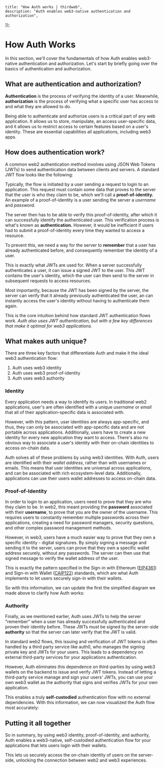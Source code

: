 
	title: "How Auth works | thirdweb",
	description: "Auth enables web3-native authentication and authorization",
});

# How Auth Works

In this section, we'll cover the fundamentals of how Auth enables web3-native authentication and authorization. Let's start by briefly going over the basics of authentication and authorization.

## What are authentication and authorization?

**Authentication** is the process of verifying the identity of a user. Meanwhile, **authorization** is the process of verifying what a specific user has access to and what they are allowed to do.

Being able to authenticate and authorize users is a critical part of any web application. It allows us to store, manipulate, an access user-specific data, and it allows us to restrict access to certain features based on a user's identity. These are essential capabilities all applications, including web3 apps.

## How does authentication work?

A common web2 authentication method involves using JSON Web Tokens (JWTs) to send authentication data between clients and servers. A standard JWT flow looks like the following:

<DocImage src={web2AuthDiagramImage} />

Typically, the flow is initiated by a user sending a request to login to an application. This request must contain some data that proves to the server that the user is who they claim to be, which we'll call a **proof-of-identity.** An example of a proof-of-identity is a user sending the server a _username_ and _password_.

The server then has to be able to verify this proof-of-identity, after which it can successfully identify the authenticated user. This verification process is what's known as **authentication.** However, it would be inefficient if users had to submit a proof-of-identity every time they wanted to access a resource.

To prevent this, we need a way for the server to **remember** that a user has already authenticated before, and consequently remember the identity of a user.

This is exactly what JWTs are used for. When a server successfully authenticates a user, it can issue a signed JWT to the user. This JWT contains the user's identity, which the user can then send to the server in subsequent requests to access resources.

Most importantly, because the JWT has been signed by the server, the server can verify that it already previously authenticated the user, an can instantly access the user's identity without having to authenticate them again.

This is the core intuition behind how standard JWT authentication flows work. _Auth also uses JWT authentication, but with a few key differences that make it optimal for web3 applications._

## What makes auth unique?

There are three key factors that differentiate Auth and make it the ideal web3 authentication flow:

1. Auth uses web3 identity
2. Auth uses web3 proof-of-identity
3. Auth uses web3 authority

### Identity

Every application needs a way to identify its users. In traditional web2 applications, user&apos;s are often identified with a unique _username_ or _email_ that all of their application-specific data is associated with.

However, with this pattern, user identities are always app-specific, and thus, they can only be associated with app-specific data and are not portable across applications. Additionally, users have to create a new identity for every new application they want to access. There's also no obvious way to associate a user's identity with their on-chain identities to access on-chain data.

Auth solves all of these problems by using web3 identities. With Auth, users are identified with their _wallet address_, rather than with usernames or emails. This means that user identities are universal across applications, and can be associated with rich ecosystem-level data. Additionally, applications can use their users wallet addresses to access on-chain data.

### Proof-of-Identity

In order to login to an application, users need to prove that they are who they claim to be. In web2, this meant providing the **password** associated with their **username**, to prove that you are the owner of the username. This requires users to constantly remember multiple passwords across their applications, creating a need for password managers, security questions, and other complex password management methods.

However, in web3, users have a much easier way to prove that they own a specific identity - digital signatures. By simply signing a message and sending it to the server, users can prove that they own a specific wallet address securely, without any passwords. The server can then use that signed message to verify the wallet address of the user.

This is exactly the pattern specified in the Sign-in with Ethereum ([EIP4361](https://eips.ethereum.org/EIPS/eip-4361)) and Sign-in with Wallet ([CAIP122](https://github.com/ChainAgnostic/CAIPs/blob/master/CAIPs/caip-122.md)) standards, which are what Auth implements to let users securely sign-in with their wallets.

So with this information, we can update the first the simplified diagram we made above to clarify how Auth works:

<DocImage src={web3AuthDiagramImage} />

### Authority

Finally, as we mentioned earlier, Auth uses JWTs to help the server "remember" when a user has already successfully authenticated and proven their identity before. These JWTs must be signed by the server-side **authority** so that the server can later verify that the JWT is valid.

In standard web2 flows, this issuing and verification of JWT tokens is often handled by a third party service like auth0, who manages the signing private key and JWTs for your users. This leads to a dependency on external third-party services for your applications authentication.

However, Auth eliminates this dependence on third-parties by using web3 wallets on the backend to issue and verify JWT tokens. Instead of letting a third-party service manage and sign your users' JWTs, you can use your own web3 wallet as the authority that signs and verifies JWTs for your own application.

This enables a truly **self-custodied** authentication flow with no external dependencies. With this information, we can now visualized the Auth flow most accurately:

<DocImage src={authDiagramImage} />

## Putting it all together

So in summary, by using web3 identity, proof-of-identity, and authority, Auth enables a web3-native, self-custodied authentication flow for your applications that lets users login with their wallets.

This lets us securely access the on-chain identity of users on the server-side, unlocking the connection between web2 and web3 experiences.
